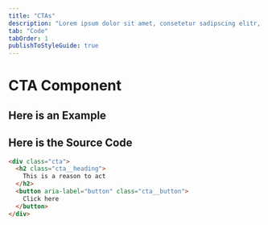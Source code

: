 ```yaml
---
title: "CTAs"
description: "Lorem ipsum dolor sit amet, consetetur sadipscing elitr, sed diam nonumy eirmod tempor invidunt ut labore et dolore magna aliquyam erat, sed diam voluptua."
tab: "Code"
tabOrder: 1
publishToStyleGuide: true
---
```


# CTA Component

## Here is an Example

<StorybookComponent id="molecules-ctas--cta" height="220px" />

## Here is the Source Code

```html
<div class="cta">
  <h2 class="cta__heading">
    This is a reason to act
  </h2>
  <button aria-label="button" class="cta__button">
    Click here
  </button>
</div>
```

